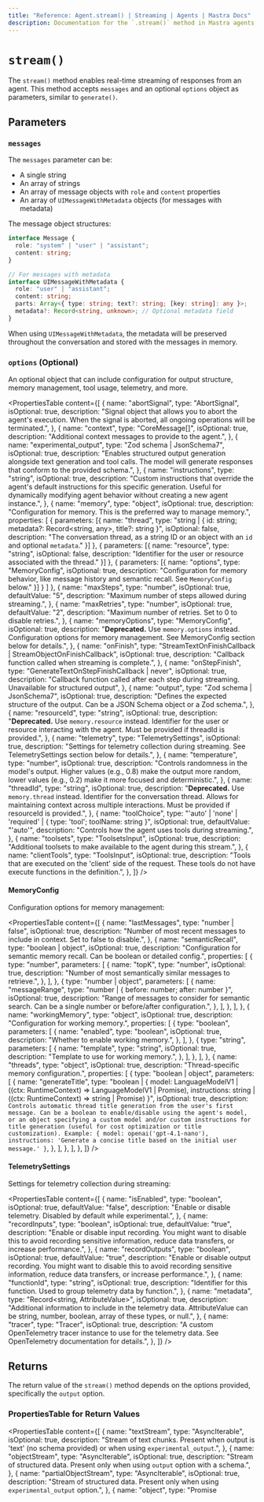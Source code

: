 ```yaml
---
title: "Reference: Agent.stream() | Streaming | Agents | Mastra Docs"
description: Documentation for the `.stream()` method in Mastra agents, which enables real-time streaming of responses.
---
```


# `stream()`

The `stream()` method enables real-time streaming of responses from an agent. This method accepts `messages` and an optional `options` object as parameters, similar to `generate()`.

## Parameters

### `messages`

The `messages` parameter can be:

- A single string
- An array of strings
- An array of message objects with `role` and `content` properties
- An array of `UIMessageWithMetadata` objects (for messages with metadata)

The message object structures:

```typescript
interface Message {
  role: "system" | "user" | "assistant";
  content: string;
}

// For messages with metadata
interface UIMessageWithMetadata {
  role: "user" | "assistant";
  content: string;
  parts: Array<{ type: string; text?: string; [key: string]: any }>;
  metadata?: Record<string, unknown>; // Optional metadata field
}
```

When using `UIMessageWithMetadata`, the metadata will be preserved throughout the conversation and stored with the messages in memory.

### `options` (Optional)

An optional object that can include configuration for output structure, memory management, tool usage, telemetry, and more.

<PropertiesTable
  content={[
    {
      name: "abortSignal",
      type: "AbortSignal",
      isOptional: true,
      description:
        "Signal object that allows you to abort the agent's execution. When the signal is aborted, all ongoing operations will be terminated.",
    },
    {
      name: "context",
      type: "CoreMessage[]",
      isOptional: true,
      description: "Additional context messages to provide to the agent.",
    },
    {
      name: "experimental_output",
      type: "Zod schema | JsonSchema7",
      isOptional: true,
      description:
        "Enables structured output generation alongside text generation and tool calls. The model will generate responses that conform to the provided schema.",
    },
    {
      name: "instructions",
      type: "string",
      isOptional: true,
      description:
        "Custom instructions that override the agent's default instructions for this specific generation. Useful for dynamically modifying agent behavior without creating a new agent instance.",
    },
    {
      name: "memory",
      type: "object",
      isOptional: true,
      description: "Configuration for memory. This is the preferred way to manage memory.",
      properties: [
        {
          parameters: [{
              name: "thread",
              type: "string | { id: string; metadata?: Record<string, any>, title?: string }",
              isOptional: false,
              description: "The conversation thread, as a string ID or an object with an `id` and optional `metadata`."
          }]
        },
        {
          parameters: [{
              name: "resource",
              type: "string",
              isOptional: false,
              description: "Identifier for the user or resource associated with the thread."
          }]
        },
        {
          parameters: [{
              name: "options",
              type: "MemoryConfig",
              isOptional: true,
              description: "Configuration for memory behavior, like message history and semantic recall. See `MemoryConfig` below."
          }]
        }
      ]
    },
    {
      name: "maxSteps",
      type: "number",
      isOptional: true,
      defaultValue: "5",
      description: "Maximum number of steps allowed during streaming.",
    },
    {
      name: "maxRetries",
      type: "number",
      isOptional: true,
      defaultValue: "2",
      description: "Maximum number of retries. Set to 0 to disable retries.",
    },
    {
      name: "memoryOptions",
      type: "MemoryConfig",
      isOptional: true,
      description:
        "**Deprecated.** Use `memory.options` instead. Configuration options for memory management. See MemoryConfig section below for details.",
    },
    {
      name: "onFinish",
      type: "StreamTextOnFinishCallback | StreamObjectOnFinishCallback",
      isOptional: true,
      description: "Callback function called when streaming is complete.",
    },
    {
      name: "onStepFinish",
      type: "GenerateTextOnStepFinishCallback<any> | never",
      isOptional: true,
      description:
        "Callback function called after each step during streaming. Unavailable for structured output",
    },
    {
      name: "output",
      type: "Zod schema | JsonSchema7",
      isOptional: true,
      description:
        "Defines the expected structure of the output. Can be a JSON Schema object or a Zod schema.",
    },
    {
      name: "resourceId",
      type: "string",
      isOptional: true,
      description:
        "**Deprecated.** Use `memory.resource` instead. Identifier for the user or resource interacting with the agent. Must be provided if threadId is provided.",
    },
    {
      name: "telemetry",
      type: "TelemetrySettings",
      isOptional: true,
      description:
        "Settings for telemetry collection during streaming. See TelemetrySettings section below for details.",
    },
    {
      name: "temperature",
      type: "number",
      isOptional: true,
      description:
        "Controls randomness in the model's output. Higher values (e.g., 0.8) make the output more random, lower values (e.g., 0.2) make it more focused and deterministic.",
    },
    {
      name: "threadId",
      type: "string",
      isOptional: true,
      description:
        "**Deprecated.** Use `memory.thread` instead. Identifier for the conversation thread. Allows for maintaining context across multiple interactions. Must be provided if resourceId is provided.",
    },
    {
      name: "toolChoice",
      type: "'auto' | 'none' | 'required' | { type: 'tool'; toolName: string }",
      isOptional: true,
      defaultValue: "'auto'",
      description: "Controls how the agent uses tools during streaming.",
    },
    {
      name: "toolsets",
      type: "ToolsetsInput",
      isOptional: true,
      description:
        "Additional toolsets to make available to the agent during this stream.",
    },
    {
      name: "clientTools",
      type: "ToolsInput",
      isOptional: true,
      description:
        "Tools that are executed on the 'client' side of the request. These tools do not have execute functions in the definition.",
    },
  ]}
/>

#### MemoryConfig

Configuration options for memory management:

<PropertiesTable
  content={[
    {
      name: "lastMessages",
      type: "number | false",
      isOptional: true,
      description:
        "Number of most recent messages to include in context. Set to false to disable.",
    },
    {
      name: "semanticRecall",
      type: "boolean | object",
      isOptional: true,
      description:
        "Configuration for semantic memory recall. Can be boolean or detailed config.",
      properties: [
        {
          type: "number",
          parameters: [
            {
              name: "topK",
              type: "number",
              isOptional: true,
              description:
                "Number of most semantically similar messages to retrieve.",
            },
          ],
        },
        {
          type: "number | object",
          parameters: [
            {
              name: "messageRange",
              type: "number | { before: number; after: number }",
              isOptional: true,
              description:
                "Range of messages to consider for semantic search. Can be a single number or before/after configuration.",
            },
          ],
        },
      ],
    },
    {
      name: "workingMemory",
      type: "object",
      isOptional: true,
      description: "Configuration for working memory.",
      properties: [
        {
          type: "boolean",
          parameters: [
            {
              name: "enabled",
              type: "boolean",
              isOptional: true,
              description: "Whether to enable working memory.",
            },
          ],
        },
        {
          type: "string",
          parameters: [
            {
              name: "template",
              type: "string",
              isOptional: true,
              description: "Template to use for working memory.",
            },
          ],
        },
      ],
    },
    {
      name: "threads",
      type: "object",
      isOptional: true,
      description: "Thread-specific memory configuration.",
      properties: [
        {
          type: "boolean | object",
          parameters: [
            {
              name: "generateTitle",
              type: "boolean | { model: LanguageModelV1 | ((ctx: RuntimeContext) => LanguageModelV1 | Promise<LanguageModelV1>), instructions: string | ((ctx: RuntimeContext) => string | Promise<string>) }",
              isOptional: true,
              description:
                `Controls automatic thread title generation from the user's first message. Can be a boolean to enable/disable using the agent's model, or an object specifying a custom model and/or custom instructions for title generation (useful for cost optimization or title customization).
Example: { model: openai('gpt-4.1-nano'), instructions: 'Generate a concise title based on the initial user message.' }`,
            },
          ],
        },
      ],
    },
  ]}
/>

#### TelemetrySettings

Settings for telemetry collection during streaming:

<PropertiesTable
  content={[
    {
      name: "isEnabled",
      type: "boolean",
      isOptional: true,
      defaultValue: "false",
      description:
        "Enable or disable telemetry. Disabled by default while experimental.",
    },
    {
      name: "recordInputs",
      type: "boolean",
      isOptional: true,
      defaultValue: "true",
      description:
        "Enable or disable input recording. You might want to disable this to avoid recording sensitive information, reduce data transfers, or increase performance.",
    },
    {
      name: "recordOutputs",
      type: "boolean",
      isOptional: true,
      defaultValue: "true",
      description:
        "Enable or disable output recording. You might want to disable this to avoid recording sensitive information, reduce data transfers, or increase performance.",
    },
    {
      name: "functionId",
      type: "string",
      isOptional: true,
      description:
        "Identifier for this function. Used to group telemetry data by function.",
    },
    {
      name: "metadata",
      type: "Record<string, AttributeValue>",
      isOptional: true,
      description:
        "Additional information to include in the telemetry data. AttributeValue can be string, number, boolean, array of these types, or null.",
    },
    {
      name: "tracer",
      type: "Tracer",
      isOptional: true,
      description:
        "A custom OpenTelemetry tracer instance to use for the telemetry data. See OpenTelemetry documentation for details.",
    },
  ]}
/>

## Returns

The return value of the `stream()` method depends on the options provided, specifically the `output` option.

### PropertiesTable for Return Values

<PropertiesTable
  content={[
    {
      name: "textStream",
      type: "AsyncIterable<string>",
      isOptional: true,
      description:
        "Stream of text chunks. Present when output is 'text' (no schema provided) or when using `experimental_output`.",
    },
    {
      name: "objectStream",
      type: "AsyncIterable<object>",
      isOptional: true,
      description:
        "Stream of structured data. Present only when using `output` option with a schema.",
    },
    {
      name: "partialObjectStream",
      type: "AsyncIterable<object>",
      isOptional: true,
      description:
        "Stream of structured data. Present only when using `experimental_output` option.",
    },
    {
      name: "object",
      type: "Promise<object>",
      isOptional: true,
      description:
        "Promise that resolves to the final structured output. Present when using either `output` or `experimental_output` options.",
    },
  ]}
/>

## Examples

### Basic Text Streaming

```typescript
const stream = await myAgent.stream([
  { role: "user", content: "Tell me a story." },
]);

for await (const chunk of stream.textStream) {
  process.stdout.write(chunk);
}
```

### Structured Output Streaming with Thread Context

```typescript
const schema = {
  type: "object",
  properties: {
    summary: { type: "string" },
    nextSteps: { type: "array", items: { type: "string" } },
  },
  required: ["summary", "nextSteps"],
};

const response = await myAgent.stream("What should we do next?", {
  output: schema,
  threadId: "project-123",
  onFinish: (text) => console.log("Finished:", text),
});

for await (const chunk of response.textStream) {
  console.log(chunk);
}

const result = await response.object;
console.log("Final structured result:", result);
```

The key difference between Agent's `stream()` and LLM's `stream()` is that Agents maintain conversation context through `threadId`, can access tools, and integrate with the agent's memory system.

